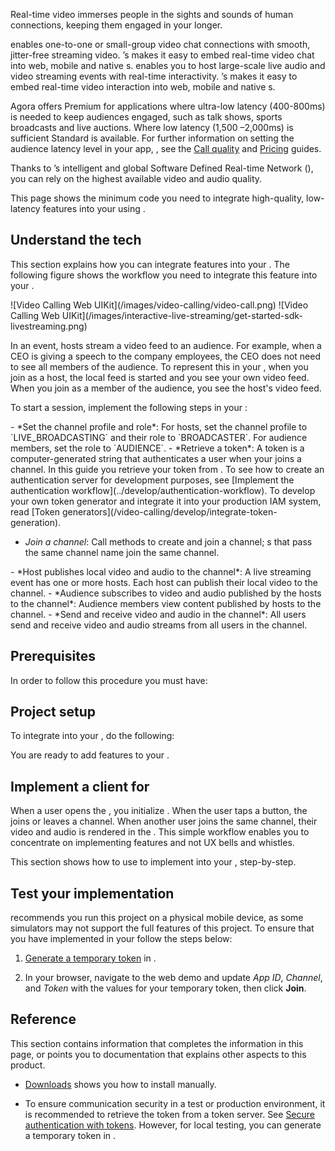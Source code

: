 

Real-time video immerses people in the sights and sounds of human connections, keeping them engaged in your <Vpl k="CLIENT"/> longer.

<ProductWrapper product="video-calling">
<Vpd k="PRODUCT" /> enables one-to-one or small-group video chat connections with smooth, jitter-free streaming video. <Vg k="COMPANY"/>’s <Vpd k="SDK" /> makes it easy to embed real-time video chat into web, mobile and native <Vpl k="CLIENT"/>s.
</ProductWrapper>
<ProductWrapper product="interactive-live-streaming">
<Vpd k="PRODUCT"/> enables you to host large-scale live audio and video streaming events with real-time interactivity. <Vg k="COMPANY"/>’s <Vpd k="SDK" /> makes it easy to embed real-time video interaction into web, mobile and native <Vpl k="CLIENT" />s.



Agora offers <Vpd k="PRODUCT"/> Premium for applications where ultra-low latency (400-800ms) is needed to keep audiences engaged, such as talk shows, sports broadcasts and live auctions. Where low latency (1,500 –2,000ms) is sufficient <Vpd k="PRODUCT"/> Standard is available. For further information on setting the audience latency level in your app, <Vpl k="CLIENT" />, see the [Call quality](../develop/ensure-channel-quality) and [Pricing](../reference/pricing#unit-pricing) guides.
</ProductWrapper>

Thanks to <Vg k="COMPANY"/>’s intelligent and global Software Defined Real-time Network ([<Vg k="AGORA_BACKEND" />](../overview/core-concepts#agora-sd-rtn)), you can rely on the highest available video and audio quality.

This page shows the minimum code you need to integrate high-quality, low-latency <Vpd k="PRODUCT" /> features into your <Vpl k="CLIENT" /> using <Vpd k="SDK" />.

## Understand the tech

This section explains how you can integrate <Vpd k="PRODUCT" /> features into your <Vpl k="CLIENT" />. The following figure shows the workflow you need to integrate this feature into your <Vpl k="CLIENT" />.

<ProductWrapper product="video-calling">
![Video Calling Web UIKit](/images/video-calling/video-call.png)
</ProductWrapper>

<ProductWrapper product="interactive-live-streaming">
![Video Calling Web UIKit](/images/interactive-live-streaming/get-started-sdk-livestreaming.png)

In an <Vpd k="PRODUCT" /> event, hosts stream a video feed to an audience. For example, when a CEO is giving a speech to the company employees, the CEO does not need to see all members of the audience. To represent this in your <Vpl k="CLIENT" />, when you join as a host, the local feed is started and  you see your own video feed. When you join as a member of the audience, you see the host's video feed.
</ProductWrapper>


To start a session, implement the following steps in your <Vpl k="CLIENT" />:

<ProductWrapper product="interactive-live-streaming">
- *Set the channel profile and role*: For hosts, set the channel profile to `LIVE_BROADCASTING` and their role to `BROADCASTER`. For audience members, set the role to `AUDIENCE`.
</ProductWrapper>
- *Retrieve a token*: A token is a computer-generated string that authenticates a user when your <Vpl k="CLIENT" /> joins a channel. In this guide you retrieve your token from <Vg k="CONSOLE" />. To see how to create an authentication server for development purposes, see [Implement the authentication workflow](../develop/authentication-workflow). To develop your own token generator and integrate it into your production IAM system, read [Token generators](/video-calling/develop/integrate-token-generation).

- *Join a channel*: Call methods to create and join a channel; <Vpl k="CLIENT" />s that pass the same channel name join the same channel.
<ProductWrapper product="interactive-live-streaming">
- *Host publishes local video and audio to the channel*: A live streaming event has one or more hosts. Each host can publish their local video to the channel.
- *Audience subscribes to video and audio published by the hosts to the channel*: Audience members view content published by hosts to the channel.
</ProductWrapper>
<ProductWrapper product="video-calling">
- *Send and receive video and audio in the channel*: All users send and receive video and audio streams from all users in the channel.
</ProductWrapper>

## Prerequisites

In order to follow this procedure you must have:

<Prerequites />

## Project setup

To integrate <Vpd k="PRODUCT" /> into your <Vpl k="CLIENT" />, do the following:

<ProjectSetup />

You are ready to add <Vpd k="PRODUCT" /> features to your <Vpl k="CLIENT" />.


## Implement a client for <Vpd k="PRODUCT" />

When a user opens the <Vpl k="CLIENT" />, you initialize <Vg k="ENGINE" />. When the user taps a button, the <Vpl k="CLIENT" /> joins or leaves a channel. When another user joins the same channel, their video and audio is rendered in the <Vpl k="CLIENT" />. This simple workflow enables you to concentrate on implementing <Vg k="COMPANY"/> features and not UX bells and whistles.

This section shows how to use <Vpd k="SDK" />  to implement <Vpd k="PRODUCT" /> into your <Vpl k="CLIENT" />, step-by-step.

<ProjectImplement />


## Test your implementation

<Vg k="COMPANY"/> recommends you run this project on a physical mobile device, as some simulators may not support the full features of this project. To ensure that you have implemented <Vpd k="PRODUCT" /> in your <Vpl k="CLIENT" /> follow the steps below:

1. [Generate a temporary token](../reference/manage-agora-account#generate-a-temporary-token) in <Vg k="CONSOLE" />.

2. In your browser, navigate to the <Link target="_blank" to="{{Global.DEMO_BASIC_VIDEO_CALL_URL}}"><Vg k="COMPANY" /> web demo</Link> and update _App ID_, _Channel_, and _Token_ with the values for your temporary token, then click **Join**.
<ProjectTest />

## Reference

This section contains information that completes the information in this page, or points you to documentation that explains other aspects to this product.

- [Downloads](../reference/downloads) shows you how to install <Vpd k="SDK" /> manually.

- To ensure communication security in a test or production environment, it is recommended to retrieve the token from a token server.
See [Secure authentication with tokens](../develop/authentication-workflow). However, for local testing, you can generate a temporary
token in <Vg k="CONSOLE" />.

<Reference />
